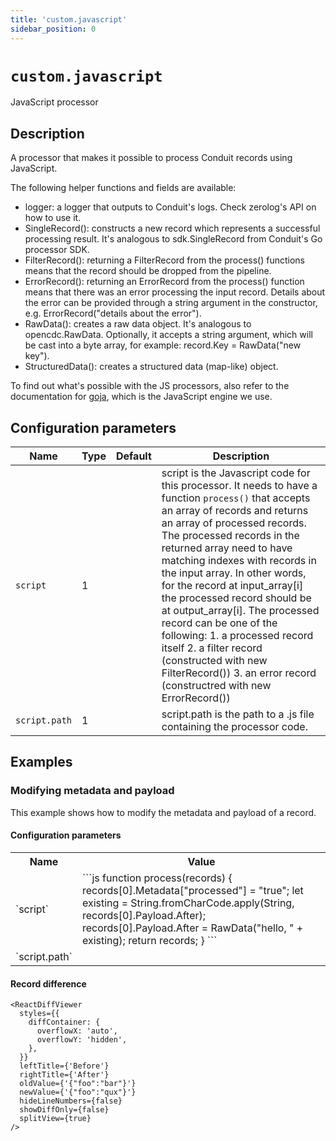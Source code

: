 ```yaml
---
title: 'custom.javascript'
sidebar_position: 0
---
```



# `custom.javascript`

JavaScript processor

## Description

A processor that makes it possible to process Conduit records using JavaScript.

The following helper functions and fields are available:
* logger: a logger that outputs to Conduit's logs. Check zerolog's API on how to use it.
* SingleRecord(): constructs a new record which represents a successful processing result.
It's analogous to sdk.SingleRecord from Conduit's Go processor SDK.
* FilterRecord(): returning a FilterRecord from the process() functions means that the
record should be dropped from the pipeline.
* ErrorRecord(): returning an ErrorRecord from the process() function means that there
was an error processing the input record. Details about the error can be provided through a
string argument in the constructor, e.g. ErrorRecord("details about the error").
* RawData(): creates a raw data object. It's analogous to opencdc.RawData. Optionally, it
accepts a string argument, which will be cast into a byte array, for example: record.Key = RawData("new key").
* StructuredData(): creates a structured data (map-like) object.

To find out what's possible with the JS processors, also refer to the documentation for 
[goja](https://github.com/dop251/goja), which is the JavaScript engine we use.

## Configuration parameters

| Name | Type | Default | Description |
|------|------|---------|-------------|
| `script` | 1 | <Chip label="null" /> | script is the Javascript code for this processor. It needs to have a function `process()` that accepts an array of records and returns an array of processed records. The processed records in the returned array need to have matching indexes with records in the input array. In other words, for the record at input_array[i] the processed record should be at output_array[i].  The processed record can be one of the following: 1. a processed record itself 2. a filter record (constructed with new FilterRecord()) 3. an error record (constructred with new ErrorRecord()) |
| `script.path` | 1 | <Chip label="null" /> | script.path is the path to a .js file containing the processor code. |

## Examples

### Modifying metadata and payload

This example shows how to modify the metadata and payload of a record.

#### Configuration parameters

<table>
  <tr>
    <th>Name</th>
    <th>Value</th>
  </tr>
  <tr>
    <td>`script`</td>
    <td>
```js
function process(records) {
	records[0].Metadata["processed"] = "true";
	let existing = String.fromCharCode.apply(String, records[0].Payload.After);
	records[0].Payload.After = RawData("hello, " + existing);
	return records;
}
```
    </td>
  </tr>
  <tr>
    <td>`script.path`</td>
    <td>
<Chip label="null" />
    </td>
  </tr>
</table>

#### Record difference

```mdx-code-block
<ReactDiffViewer
  styles={{
    diffContainer: {
      overflowX: 'auto',
      overflowY: 'hidden',
    },
  }}
  leftTitle={'Before'}
  rightTitle={'After'}
  oldValue={'{"foo":"bar"}'}
  newValue={'{"foo":"qux"}'}
  hideLineNumbers={false}
  showDiffOnly={false}
  splitView={true}
/>
```